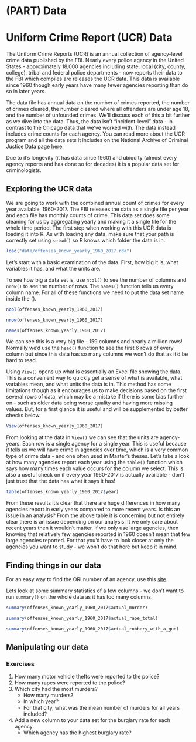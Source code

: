 # (PART) Data {-}

# Uniform Crime Report (UCR) Data {#ucr}

The Uniform Crime Reports (UCR) is an annual collection of agency-level crime data published by the FBI. Nearly every police agency in the United States - approximately 18,000 agencies including state, local (city, county, college), tribal and federal police departments - now reports their data to the FBI which compiles are releases the UCR data. This data is available since 1960 though early years have many fewer agencies reporting than do so in later years. 

The data file has annual data on the number of crimes reported, the number of crimes cleared, the number cleared where all offenders are under age 18, and the number of unfounded crimes. We'll discuss each of this a bit further as we dive into the data. Thus, the data isn't "incident-level" data - in contrast to the Chicago data that we've worked with. The data instead includes crime counts for each agency. You can read more about the UCR program and all the data sets it includes on the National Archive of Criminal Justice Data page [here](https://www.icpsr.umich.edu/icpsrweb/content/NACJD/guides/ucr.html).

Due to it's longevity (it has data since 1960) and ubiquity (almost every agency reports and has done so for decades) it is a popular data set for criminologists. 

## Exploring the UCR data

We are going to work with the combined annual count of crimes for every year available, 1960-2017. The FBI releases the data as a single file per year and each file has monthly counts of crime. This data set does some cleaning for us by aggregating yearly and making it a single file for the whole time period. The first step when working with this UCR data is loading it into R. As with loading any data, make sure that your path is correctly set using `setwd()` so R knows which folder the data is in. 

```r

load("data/offenses_known_yearly_1960_2017.rda")

```

Let's start with a basic examination of the data. First, how big it is, what variables it has, and what the units are. 

To see how big a data set is, use `ncol()` to see the number of columns and `nrow()` to see the number of rows. The `names()` function tells us every column name. For all of these functions we need to put the data set name inside the ().

```r
ncol(offenses_known_yearly_1960_2017)
```

```r
nrow(offenses_known_yearly_1960_2017)
```

```r
names(offenses_known_yearly_1960_2017)
```

We can see this is a very big file - 159 columns and nearly a million rows! Normally we'd use the `head()` function to see the first 6 rows of every column but since this data has so many columns we won't do that as it'd be hard to read. 

Using `View()` opens up what is essentially an Excel file showing the data. This is a convenient way to quickly get a sense of what is available, what variables mean, and what units the data is in. This method has some limitations though as it encourages us to make decisions based on the first several rows of data, which may be a mistake if there is some bias further on - such as older data being worse quality and having more missing values. But, for a first glance it is useful and will be supplemented by better checks below.

```r
View(offenses_known_yearly_1960_2017)
```

From looking at the data in `View()` we can see that the units are agency-years. Each row is a single agency for a single year. This is useful because it tells us we will have crime in agencies over time, which is a very common type of crime data - and one often used in Master's theses. Let's take a look at how many agencies report each year using the `table()` function which says how many times each value occurs for the column we select. This is also a useful check on if every year 1960-2017 is actually available - don't just trust that the data has what it says it has!

```r
table(offenses_known_yearly_1960_2017$year)
```

From these results it's clear that there are huge differences in how many agencies report in early years compared to more recent years. Is this an issue in an analysis? From the above table it is concerning but not entirely clear there is an issue depending on our analysis. It we only care about recent years then it wouldn't matter. If we only use large agencies, then knowing that relatively few agencies reported in 1960 doesn't mean that few large agencies reported. For that you'd have to look closer at only the agencies you want to study - we won't do that here but keep it in mind. 

## Finding things in our data

For an easy way to find the ORI number of an agency, use this [site](http://crimedatatool.com/crosswalk.html).

Lets look at some summary statistics of a few columns - we don't want to run `summary()` on the whole data as it has too many columns. 

```r
summary(offenses_known_yearly_1960_2017$actual_murder)
```

```r
summary(offenses_known_yearly_1960_2017$actual_rape_total)
```

```r
summary(offenses_known_yearly_1960_2017$actual_robbery_with_a_gun)
```


## Manipulating our data



### Exercises

1. How many motor vehicle thefts were reported to the police?
2. How many rapes were reported to the police?
3. Which city had the most murders?
    + How many murders?
    + In which year?
    + For that city, what was the mean number of murders for all years included?
4. Add a new column to your data set for the burglary rate for each agency. 
    + Which agency has the highest burglary rate?
 

